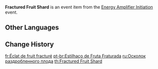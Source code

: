 {{Item Infobox
|id           = 200240
|type         = Event Items
|event        = Energy Amplifier Initiation
|quality      = 4
|description  = A sizable piece of an Irminsul Fruit. You can feel its broken edges brim over with restless power.
|source1      = [[Energy Amplifier Initiation]] Event
}}
'''Fractured Fruit Shard''' is an event item from the [[Energy Amplifier Initiation]] event.

==Other Languages==
{{Other Languages
|en      = Fractured Fruit Shard
|zhs     = 碎果残块
|zhs_rm  = Suì Guǒ Cán Kuài
|zht     = 碎果殘塊
|zht_rm  = Suì Guǒ Cán Kuài
|zh_tl   = Fractured Fruit Piece
|ja      = 砕実破片
|ja_rm   = Saijitsu Hahen
|ja_tl   = Fractured Fruit Shard
|ko      = 부서진 열매 조각
|ko_tl   = Broken Fruit Piece
|es      = Trozo de fruto fragmentado
|es_tl   = Fragmented Fruit Chunk
|fr      = Éclat de fruit fracturé
|fr_tl   = Fractured Fruit Shard
|ru      = Осколок раздробленного плода
|ru_tl   = Fractured Fruit Shard
|th      = Fractured Fruit Shard
|vi      = Xác Mảnh Quả
|vi_tl   = 
|de      = Frucht-Brocken
|de_tl   = Fruit Chunk
|id      = Fractured Fruit Shard
|pt      = Estilhaço de Fruta Fraturada
|pt_tl   = 
}}

==Change History==
{{Change History|1.5}}

[[fr:Éclat de fruit fracturé]]
[[pt-br:Estilhaço de Fruta Fraturada]]
[[ru:Осколок раздробленного плода]]
[[th:Fractured Fruit Shard]]